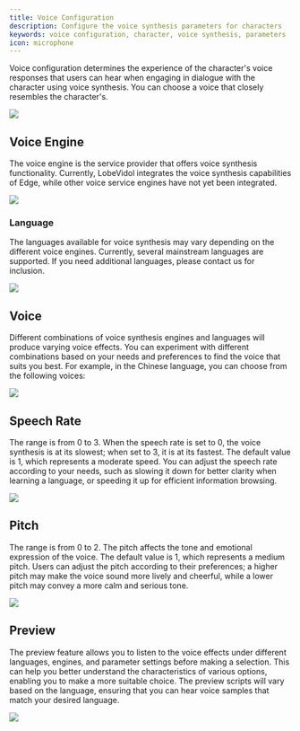 ```yaml
---
title: Voice Configuration
description: Configure the voice synthesis parameters for characters
keywords: voice configuration, character, voice synthesis, parameters
icon: microphone
---
```


Voice configuration determines the experience of the character's voice responses that users can hear when engaging in dialogue with the character using voice synthesis. You can choose a voice that closely resembles the character's.

<Frame>
  <img src="https://oss.vidol.chat/assets/1d1cfdabce08b8097c3561358c2ba619.webp" />
</Frame>

## Voice Engine

The voice engine is the service provider that offers voice synthesis functionality. Currently, LobeVidol integrates the voice synthesis capabilities of Edge, while other voice service engines have not yet been integrated.

<Frame>
  <img src="https://oss.vidol.chat/assets/dee3d8f963e5965d279ba70710ded7cb.webp" />
</Frame>

### Language

The languages available for voice synthesis may vary depending on the different voice engines. Currently, several mainstream languages are supported. If you need additional languages, please contact us for inclusion.

<Frame>
  <img src="https://oss.vidol.chat/assets/950939b62d2ee35ac35bc16e0b88ed43.webp" />
</Frame>

## Voice

Different combinations of voice synthesis engines and languages will produce varying voice effects. You can experiment with different combinations based on your needs and preferences to find the voice that suits you best. For example, in the Chinese language, you can choose from the following voices:

<Frame>
  <img src="https://oss.vidol.chat/assets/7e7e0f4e03d068152ecaf554ec00e1dc.webp" />
</Frame>

## Speech Rate

The range is from 0 to 3. When the speech rate is set to 0, the voice synthesis is at its slowest; when set to 3, it is at its fastest. The default value is 1, which represents a moderate speed. You can adjust the speech rate according to your needs, such as slowing it down for better clarity when learning a language, or speeding it up for efficient information browsing.

<Frame>
  <img src="https://oss.vidol.chat/assets/2da15f471f3388f2f5e6e8653b4008bb.webp" />
</Frame>

## Pitch

The range is from 0 to 2. The pitch affects the tone and emotional expression of the voice. The default value is 1, which represents a medium pitch. Users can adjust the pitch according to their preferences; a higher pitch may make the voice sound more lively and cheerful, while a lower pitch may convey a more calm and serious tone.

<Frame>
  <img src="https://oss.vidol.chat/assets/49e31e0775a13d73bb33b04fb44b5b48.webp" />
</Frame>

## Preview

The preview feature allows you to listen to the voice effects under different languages, engines, and parameter settings before making a selection. This can help you better understand the characteristics of various options, enabling you to make a more suitable choice. The preview scripts will vary based on the language, ensuring that you can hear voice samples that match your desired language.

<Frame>
  <img src="https://oss.vidol.chat/assets/ed6ba0a3716b0b28dfe514a03fb3dc75.webp" />
</Frame>

